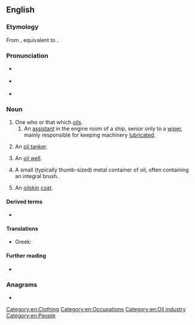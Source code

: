 ==English==

===Etymology===
From {{inh|en|enm|oyler}}, equivalent to {{suffix|en|oil|er}}.

===Pronunciation===
* {{a|GA}} {{IPA|/ˈɔɪlɚ/|lang=en}}
* {{a|RP}} {{IPA|/ˈɔɪlə/|lang=en}}
* {{rhymes|ɔɪlə(ɹ)|lang=en}}

===Noun===
{{en-noun}}

# One who or that which [[oil]]s.
## An [[assistant]] in the engine room of a ship, senior only to a [[wiper]], mainly responsible for keeping machinery [[lubricate]]d.
# {{lb|en|nautical}} An [[oil tanker]].
# An [[oil well]].
# {{lb|en|firearms}} A small (typically thumb-sized) metal container of oil, often containing an integral brush.
# {{lb|en|informal}} An [[oilskin]] [[coat]].

====Derived terms====
* {{l|en|flange oiler}}

====Translations====
{{trans-see|ship|oil tanker}}

{{trans-see|oil well|oil well}}

{{trans-top|ship operative}}
* Greek: {{t+|el|λαδάς|m}}
{{trans-mid}}
{{trans-bottom}}

====Further reading====
* {{pedialite}}

===Anagrams===
* {{anagrams|en|a=eilor|Le Roi|LeRoi|Leroi|Loire|Lorie|oriel|reoil}}

[[Category:en:Clothing]]
[[Category:en:Occupations]]
[[Category:en:Oil industry]]
[[Category:en:People]]